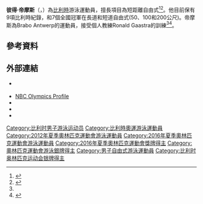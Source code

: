 {{Infobox swimmer
| name           = 彼得·帝摩斯
| image          = Pieter-timmers-1371583817.jpg
| image_size     = 220
| alt            =
| caption        =
| fullname       = Pieter Timmers
| nicknames      =
| national_team  = {{BEL}}
| strokes        = [[自由式|自由式]]
| club           = Brabo Antwerp<ref name=london2012/>
| coach          = Ronald Gaastra<ref name=london2012/>
| birth_date     = {{Birth date and age|1988|1|21|df=y}}
| birth_place    = [[比利時|比利時]][[內佩爾特|內佩爾特]]
| death_date     =
| death_place    =
| height         = {{convert|2.00|m}}
| weight         = {{convert|89|kg}}
| medaltemplates =
{{MedalSport | 男子游泳}}
{{MedalCountry |{{BEL}}}}
{{MedalCompetition|[[奧運|奧運]]}}
{{MedalSilver|[[2016年夏季奧林匹克運動會|2016 里約熱內盧]]|[[2016年夏季奧林匹克運動會男子100公尺自由式比賽|100公尺自由式]]}}
}}

'''彼得·帝摩斯'''（{{lang-en|'''Pieter Timmers'''}}，{{bd|1988年|1月21日}}）為[[比利時|比利時]]游泳運動員，擅長項目為短距離自由式<ref name=london2012>{{cite web|title=Pieter Timmers|url=http://www.london2012.com/athlete/timmers-pieter-1128967/|publisher=[[London_2012|London 2012]]|accessdate=21 April 2013|deadurl=yes|archiveurl=https://web.archive.org/web/20130429034130/http://www.london2012.com/athlete/timmers-pieter-1128967/|archivedate=2013年4月29日}}</ref><ref>{{cite sports-reference | 1 = Pieter Timmers | 2 = http://www.sports-reference.com/olympics/athletes/ti/pieter-timmers-1.html | 3 = 21 April 2013 | url = http://www.sports-reference.com/olympics/athletes/ti/pieter-timmers-1.html | accessdate = 2016-10-09 | archive-date = 2017-07-02 | archive-url = https://web.archive.org/web/20170702041213/http://www.sports-reference.com/olympics/athletes/ti/pieter-timmers-1.html }}</ref>。他目前保有9項比利時紀錄，和7個全國冠軍在長道和短道自由式(50、100和200公尺)。帝摩斯為Brabo Antwerp的運動員，接受個人教練Ronald Gaastra的訓練<ref name=london2012/><ref>{{cite news|title=Ronald Gaastra: "Finale kan voor Pieter Timmers"|trans_title=Ronald Gaastra: "Pieter Timmers may reach the finale"|language=nl|url=http://www.gva.be/sport/olympische-spelen-2012/de-belgen/aid1215667/ronald-gaastra-finale-kan-voor-pieter-timmers.aspx|publisher=[[Gazet_van_Antwerpen|Gazet van Antwerpen]]|date=31 July 2012|accessdate=21 April 2013|archive-date=2012-09-03|archive-url=https://web.archive.org/web/20120903054507/http://www.gva.be/sport/olympische-spelen-2012/de-belgen/aid1215667/ronald-gaastra-finale-kan-voor-pieter-timmers.aspx}}</ref>。

==參考資料==
{{reflist|30em}}

==外部連結==
*{{official website|http://www.pietertimmers.be/}} {{nl icon}}
*[http://www.2012.nbcolympics.com/athletes/athlete=timmers-pieter-1128967/index.html NBC Olympics Profile] {{Webarchive|url=https://archive.is/20130629235840/http://www.2012.nbcolympics.com/athletes/athlete=timmers-pieter-1128967/index.html |date=2013-06-29 }}
*{{Twitter}}
*{{Facebook|timmerspieter|Pieter Timmers}}
*{{Instagram|PieterTimmers|Pieter Timmers}}

{{DEFAULTSORT:Timmers, Pieter}}
[[Category:比利时男子游泳运动员|Category:比利时男子游泳运动员]]
[[Category:比利時奧運游泳運動員|Category:比利時奧運游泳運動員]]
[[Category:2012年夏季奧林匹克運動會游泳運動員|Category:2012年夏季奧林匹克運動會游泳運動員]]
[[Category:2016年夏季奧林匹克運動會游泳運動員|Category:2016年夏季奧林匹克運動會游泳運動員]]
[[Category:2016年夏季奧林匹克運動會獎牌得主|Category:2016年夏季奧林匹克運動會獎牌得主]]
[[Category:奧林匹克運動會游泳銀牌得主|Category:奧林匹克運動會游泳銀牌得主]]
[[Category:男子自由式游泳運動員|Category:男子自由式游泳運動員]]
[[Category:比利时奥林匹克运动会银牌得主|Category:比利时奥林匹克运动会银牌得主]]